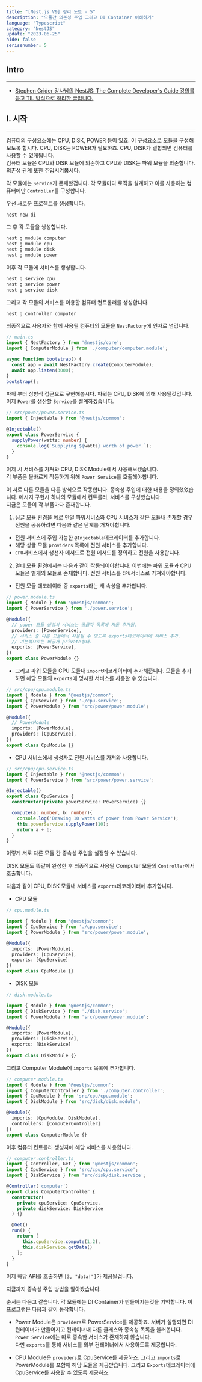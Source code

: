 ```yaml
---
title: "[Nest.js V9] 정리 노트 - 5"
description: "모듈간 의존성 주입 그리고 DI Container 이해하기"
language: "Typescript"
category: "NestJS"
update: "2023-06-25"
hide: false
serisenumber: 5
---
```

## Intro
---
- [Stephen Grider 강사님의 NestJS: The Complete Developer's Guide 강의를 듣고 TIL 방식으로 정리한 글입니다.](https://www.udemy.com/course/nestjs-the-complete-developers-guide//)

## I. 시작
---
컴퓨터의 구성요소에는 CPU, DISK, POWER 등이 있죠. 이 구성요소로 모듈을 구성해보도록 합시다. CPU, DISK는 POWER가 필요하죠. CPU, DISK가 결합되면 컴퓨터를 사용할 수 있게됩니다.  
컴퓨터 모듈은 CPU와 DISK 모듈에 의존하고 CPU와 DISK는 파워 모듈을 의존합니다. 의존성 관계 또한 주입시켜봅시다.

각 모듈에는 `Service`가 존재할겁니다. 각 모듈마다 로직을 설계하고 이를 사용하는 컴퓨터에만 `Controller`를 구성합니다.

우선 새로운 프로젝트를 생성합니다.
```bash
nest new di
```
그 후 각 모듈을 생성합니다.
```bash
nest g module computer
nest g module cpu
nest g module disk
nest g module power
```
이후 각 모듈에 서비스를 생성합니다.
```bash
nest g service cpu
nest g service power
nest g service disk
```
그리고 각 모듈의 서비스를 이용할 컴퓨터 컨트롤러를 생성합니다.
```bash
nest g controller computer 
```

최종적으로 사용자와 함께 사용될 컴퓨터의 모듈을 `NestFactory`에 인자로 넘깁니다.

```ts
// main.ts
import { NestFactory } from '@nestjs/core';
import { ComputerModule } from './computer/computer.module';

async function bootstrap() {
  const app = await NestFactory.create(ComputerModule);
  await app.listen(3000);
}
bootstrap();
```

파워 부터 상향식 접근으로 구현해봅시다. 파워는 CPU, DISK에 의해 사용될것입니다. 이제 `Power`를 생산할 `Service`를 설계하겠습니다.

```ts
// src/power/power.service.ts
import { Injectable } from '@nestjs/common';

@Injectable()
export class PowerService {
  supplyPower(watts: number) {
    console.log(`Supplying ${watts} worth of power.`);
  }
}
```

이제 시 서비스를 가져와 CPU, DISK Module에서 사용해보겠습니다.  
각 부품은 올바르게 작동하기 위해 `Power Service`를 호출해야합니다.

이 서로 다른 모듈을 다른 방식으로 작동합니다. 종속성 주입에 대한 내용을 정의했었습니다. 메시지 구현시 하나의 모듈에서 컨트롤러, 서비스를 구성했습니다.  
지금은 모듈이 각 부품마다 존재합니다.

1. 싱글 모듈 환경을 예로 만일 파워서비스와 CPU 서비스가 같은 모듈내 존재할 경우 전원을 공유하려면 다음과 같은 단계를 거쳐야합니다.
- 전원 서비스에 주입 가능한 `@Injectable`데코레이터를 추가합니다.
- 해당 싱글 모듈 `providers` 목록에 전원 서비스를 추가합니다.
- `CPU`서비스에서 생선자 메서드로 전원 메서드를 정의하고 전원을 사용합니다.

2. 멀티 모듈 환경에서는 다음과 같이 작동되어야합니다. 이번에는 파워 모듈과 CPU모듈은 별개의 모듈로 존재합니다. 전원 서비스를 `CPU`서비스로 가져와야합니다.
- 전원 모듈 데코레이터 중 `exports`라는 새 속성을 추가합니다. 
```ts
// power.module.ts
import { Module } from '@nestjs/common';
import { PowerService } from './power.service';

@Module({
  // power 모듈 생성시 서비스는 공급자 목록에 자동 추가됨.
  providers: [PowerService],
  // 서비스 중 다른 모듈에서 사용될 수 있도록 exports데코레이터에 서비스 추가.
  // 기본적으로는 비공개 private상태.
  exports: [PowerService],
})
export class PowerModule {}
```
- 그리고 파워 모듈을 CPU 모듈내 `import`데코레이터에 추가해줍니다. 모듈을 추가하면 해당 모듈의 `exports`에 명시한 서비스를 사용할 수 있습니다.
```ts
// src/cpu/cpu.module.ts
import { Module } from '@nestjs/common';
import { CpuService } from './cpu.service';
import { PowerModule } from 'src/power/power.module';

@Module({
  // PowerModule
  imports: [PowerModule],
  providers: [CpuService],
})
export class CpuModule {}
```
- CPU 서비스에서 생성자로 전원 서비스를 가져와 사용합니다.
```ts
// src/cpu/cpu.service.ts
import { Injectable } from '@nestjs/common';
import { PowerService } from 'src/power/power.service';

@Injectable()
export class CpuService {
  constructor(private powerService: PowerService) {}

  compute(a: number, b: number){
    console.log('Drawing 10 watts of power from Power Service');
    this.powerService.supplyPower(10);
    return a + b;
  }
}
```
이렇게 서로 다른 모듈 간 종속성 주입을 설정할 수 있습니다.

DISK 모둘도 똑같이 완성한 후 최종적으로 사용될 Computer 모듈의 `Controller`에서 호출합니다.  

다음과 같이 CPU, DISK 모듈내 서비스를 `exports`데코레이터에 추가합니다.

- CPU 모듈
```ts
// cpu.module.ts

import { Module } from '@nestjs/common';
import { CpuService } from './cpu.service';
import { PowerModule } from 'src/power/power.module';

@Module({
  imports: [PowerModule],
  providers: [CpuService],
  exports: [CpuService]
})
export class CpuModule {}
```

- DISK 모듈
```ts
// disk.module.ts

import { Module } from '@nestjs/common';
import { DiskService } from './disk.service';
import { PowerModule } from 'src/power/power.module';

@Module({
  imports: [PowerModule],
  providers: [DiskService],
  exports: [DiskService]
})
export class DiskModule {}
```

그리고 Computer Module에 `imports` 목록에 추가합니다.

```ts
// computer.module.ts
import { Module } from '@nestjs/common';
import { ComputerController } from './computer.controller';
import { CpuModule } from 'src/cpu/cpu.module';
import { DiskModule } from 'src/disk/disk.module';

@Module({
  imports: [CpuModule, DiskModule],
  controllers: [ComputerController]
})
export class ComputerModule {}
```

이후 컴퓨터 컨트롤러 생성자에 해당 서비스를 사용합니다.

```ts
// computer.controller.ts
import { Controller, Get } from '@nestjs/common';
import { CpuService } from 'src/cpu/cpu.service';
import { DiskService } from 'src/disk/disk.service';

@Controller('computer')
export class ComputerController {
  constructor(
    private cpuService: CpuService,
    private diskService: DiskService
  ) {}

  @Get()
  run() {
    return [
      this.cpuService.compute(1,2),
      this.diskService.getData()
    ];
  }
}
```

이제 해당 API를 호출하면 `[3, "data!"]`가 제공될겁니다.

지금까지 종속성 주입 방법을 알아봤습니다.

순서는 다음고 같습니다. 각 모듈에는 DI Container가 만들어지는것을 기억합니다. 이 프로그램은 다음과 같이 동작합니다.

- Power Module은 `providers`로 PowerService를 제공하죠. 서버가 실행되면 DI 컨테이너가 만들어지고 컨테이너내 다른 클래스와 종속성 목록을 불러옵니다. `Power Service`에는 따로 종속한 서비스가 존재하지 않습니다.  
다만 `exports`를 통해 서비스를 외부 컨테이너에서 사용하도록 제공합니다.

- CPU Module은 `providers`로 CpuService를 제공하죠. 그리고 `imports`로 PowerModule를 포함해 해당 모듈을 제공받습니다. 그리고 `Exports`데코레이터에 CpuService를 사용할 수 있도록 제공하죠.